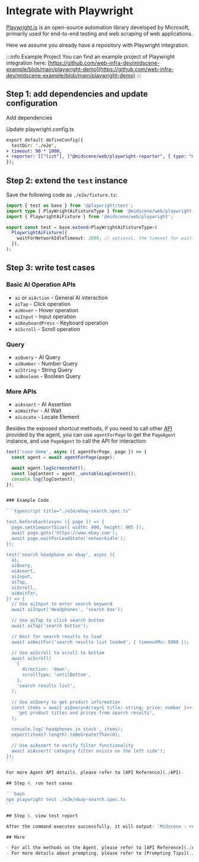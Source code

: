 
# Integrate with Playwright


[Playwright.js](https://playwright.com/) is an open-source automation library developed by Microsoft, primarily used for end-to-end testing and web scraping of web applications.

Here we assume you already have a repository with Playwright integration.

:::info Example Project
You can find an example project of Playwright integration here: [https://github.com/web-infra-dev/midscene-example/blob/main/playwright-demo](https://github.com/web-infra-dev/midscene-example/blob/main/playwright-demo)
:::

<SetupEnv />

## Step 1: add dependencies and update configuration

Add dependencies

<PackageManagerTabs command="install @midscene/web --save-dev" />

Update playwright.config.ts

```diff
export default defineConfig({
  testDir: './e2e',
+ timeout: 90 * 1000,
+ reporter: [["list"], ["@midscene/web/playwright-reporter", { type: "merged" }]], // type optional, default is "merged", means multiple test cases generate one report, optional value is "separate", means one report for each test case
});
```

## Step 2: extend the `test` instance

Save the following code as `./e2e/fixture.ts`:

```typescript
import { test as base } from '@playwright/test';
import type { PlayWrightAiFixtureType } from '@midscene/web/playwright';
import { PlaywrightAiFixture } from '@midscene/web/playwright';

export const test = base.extend<PlayWrightAiFixtureType>(
  PlaywrightAiFixture({
    waitForNetworkIdleTimeout: 2000, // optional, the timeout for waiting for network idle between each action, default is 2000ms
  }),
);
```

## Step 3: write test cases

### Basic AI Operation APIs

- `ai` or `aiAction` - General AI interaction
- `aiTap` - Click operation
- `aiHover` - Hover operation
- `aiInput` - Input operation
- `aiKeyboardPress` - Keyboard operation
- `aiScroll` - Scroll operation

### Query

- `aiQuery` - AI Query
- `aiNumber` - Number Query
- `aiString` - String Query
- `aiBoolean` - Boolean Query

### More APIs

- `aiAssert` - AI Assertion
- `aiWaitFor` - AI Wait
- `aiLocate` - Locate Element

Besides the exposed shortcut methods, if you need to call other [API](./API) provided by the agent, you can use `agentForPage` to get the `PageAgent` instance, and use `PageAgent` to call the API for interaction:

````typescript
test('case demo', async ({ agentForPage, page }) => {
  const agent = await agentForPage(page);

  await agent.logScreenshot();
  const logContent = agent._unstableLogContent();
  console.log(logContent);
});


### Example Code

```typescript title="./e2e/ebay-search.spec.ts"

test.beforeEach(async ({ page }) => {
  page.setViewportSize({ width: 400, height: 905 });
  await page.goto('https://www.ebay.com');
  await page.waitForLoadState('networkidle');
});

test('search headphone on ebay', async ({
  ai,
  aiQuery,
  aiAssert,
  aiInput,
  aiTap,
  aiScroll,
  aiWaitFor,
}) => {
  // Use aiInput to enter search keyword
  await aiInput('Headphones', 'search box');

  // Use aiTap to click search button
  await aiTap('search button');

  // Wait for search results to load
  await aiWaitFor('search results list loaded', { timeoutMs: 5000 });

  // Use aiScroll to scroll to bottom
  await aiScroll(
    {
      direction: 'down',
      scrollType: 'untilBottom',
    },
    'search results list',
  );

  // Use aiQuery to get product information
  const items = await aiQuery<Array<{ title: string; price: number }>>(
    'get product titles and prices from search results',
  );

  console.log('headphones in stock', items);
  expect(items?.length).toBeGreaterThan(0);

  // Use aiAssert to verify filter functionality
  await aiAssert('category filter exists on the left side');
});
```

For more Agent API details, please refer to [API Reference](./API).

## Step 4. run test cases

```bash
npx playwright test ./e2e/ebay-search.spec.ts
```

## Step 5. view test report

After the command executes successfully, it will output: `Midscene - report file updated: ./current_cwd/midscene_run/report/some_id.html`. Open this file in your browser to view the report.

## More

- For all the methods on the Agent, please refer to [API Reference](./API).
- For more details about prompting, please refer to [Prompting Tips](./prompting-tips)
````
